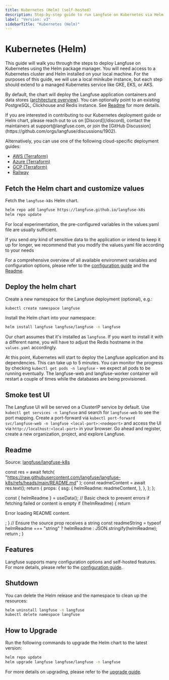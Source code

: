 ```yaml
---
title: Kubernetes (Helm) (self-hosted)
description: Step-by-step guide to run Langfuse on Kubernetes via Helm.
label: "Version: v3"
sidebarTitle: "Kubernetes (Helm)"
---
```


# Kubernetes (Helm)

This guide will walk you through the steps to deploy Langfuse on Kubernetes using the Helm package manager.
You will need access to a Kubernetes cluster and Helm installed on your local machine.
For the purposes of this guide, we will use a local minikube instance, but each step should extend to a managed Kubernetes service like GKE, EKS, or AKS.

By default, the chart will deploy the Langfuse application containers and data stores ([architecture overview](/self-hosting#architecture)).
You can optionally point to an existing PostgreSQL, Clickhouse and Redis instance.
See [Readme](https://github.com/langfuse/langfuse-k8s/blob/main/README.md) for more details.

<Callout type="info">
  If you are interested in contributing to our Kubernetes deployment guide or
  Helm chart, please reach out to us on [Discord](/discord), contact the
  maintainers at support@langfuse.com, or join the [GitHub
  Discussion](https://github.com/orgs/langfuse/discussions/1902).
</Callout>

<Callout type="info">

Alternatively, you can use one of the following cloud-specific deployment guides:

- [AWS (Terraform)](/self-hosting/aws)
- [Azure (Terraform)](/self-hosting/azure)
- [GCP (Terraform)](/self-hosting/gcp)
- [Railway](/self-hosting/railway)

</Callout>

## Fetch the Helm chart and customize values

Fetch the `langfuse-k8s` Helm chart.

```bash
helm repo add langfuse https://langfuse.github.io/langfuse-k8s
helm repo update
```

For local experimentation, the pre-configured variables in the values.yaml file are usually sufficient.

If you send _any_ kind of sensitive data to the application or intend to keep it up for longer, we recommend that
you modify the values.yaml file according to your needs

For a comprehensive overview of all available environment variables and configuration options, please refer to the [configuration guide](/self-hosting/configuration) and the [Readme](https://github.com/langfuse/langfuse-k8s/blob/main/README.md).

## Deploy the helm chart

Create a new namespace for the Langfuse deployment (optional), e.g.:

```bash
kubectl create namespace langfuse
```

Install the Helm chart into your namespace:

```bash
helm install langfuse langfuse/langfuse -n langfuse
```

Our chart assumes that it's installed as `langfuse`.
If you want to install it with a different name, you will have to adjust the Redis hostname in the `values.yaml` accordingly.

At this point, Kubernetes will start to deploy the Langfuse application and its dependencies.
This can take up to 5 minutes.
You can monitor the progress by checking `kubectl get pods -n langfuse` - we expect all pods to be running eventually.
The langfuse-web and langfuse-worker container will restart a couple of times while the databases are being provisioned.

## Smoke test UI

The Langfuse UI will be served on a ClusterIP service by default.
Use `kubectl get services -n langfuse` and search for `langfuse-web` to see the port mapping.
Create a port-forward via `kubectl port-forward svc/langfuse-web -n langfuse <local-port>:<nodeport>` and access the UI via `http://localhost:<local-port>` in your browser.
Go ahead and register, create a new organization, project, and explore Langfuse.

## Readme

Source: [langfuse/langfuse-k8s](https://github.com/langfuse/langfuse-k8s)


  const res = await fetch(
    "https://raw.githubusercontent.com/langfuse/langfuse-k8s/refs/heads/main/README.md"
  );
  const readmeContent = await res.text();
  return {
    props: {
      ssg: {
        helmReadme: readmeContent,
      },
    },
  };
};

  const { helmReadme } = useData();
  // Basic check to prevent errors if fetching failed or content is empty
  if (!helmReadme) {
    return <p>Error loading README content.</p>;
  }
  // Ensure the source prop receives a string
  const readmeString =
    typeof helmReadme === "string" ? helmReadme : JSON.stringify(helmReadme);
  return <Playground source={readmeString} />;
}

<div className="p-6 mt-6 border bg-card rounded-md">
  <HelmReadme />
</div>

## Features

Langfuse supports many configuration options and self-hosted features.
For more details, please refer to the [configuration guide](/self-hosting/configuration).


<SelfHostFeatures />

## Shutdown

You can delete the Helm release and the namespace to clean up the resources:

```bash
helm uninstall langfuse -n langfuse
kubectl delete namespace langfuse
```

## How to Upgrade

Run the following commands to upgrade the Helm chart to the latest version:

```bash
helm repo update
helm upgrade langfuse langfuse/langfuse -n langfuse
```

For more details on upgrading, please refer to the [upgrade guide](/self-hosting/upgrade).
